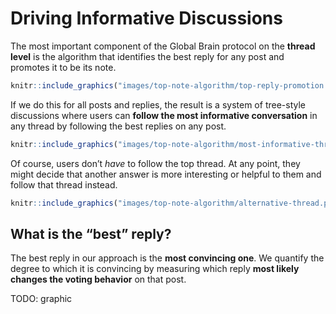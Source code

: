 # Driving Informative Discussions

The most important component of the Global Brain protocol on the **thread level** is the algorithm that identifies the best reply for any post and promotes it to be its note.

```r
knitr::include_graphics("images/top-note-algorithm/top-reply-promotion.png")

```

If we do this for all posts and replies, the result is a system of tree-style discussions where users can **follow the most informative conversation** in any thread by following the best replies on any post.

```r
knitr::include_graphics("images/top-note-algorithm/most-informative-thread.png")

```

Of course, users don't *have* to follow the top thread.
At any point, they might decide that another answer is more interesting or helpful to them and follow that thread instead.

```r
knitr::include_graphics("images/top-note-algorithm/alternative-thread.png")

```

## What is the "best" reply?

The best reply in our approach is the **most convincing one**.
We quantify the degree to which it is convincing by measuring which reply **most likely changes the voting behavior** on that post.

TODO: graphic



